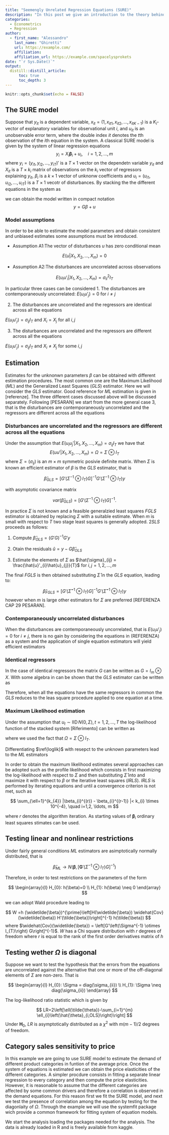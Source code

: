 ---
title: "Seemengly Unrelated Regression Equations (SURE)"
description: "In this post we give an introduction to the theory behind SURE models." 
categories:
  - Econometrics
  - Regression
author:
  - first_name: "Alessandro"
    last_name: "Ghiretti" 
    url: https://example.com/
    affiliation: 
    affiliation_url: https://example.com/spacelysprokets
date: "`r Sys.Date()`"
output: 
  distill::distill_article:
      toc: true
      toc_depth: 3
---

```{r setup, include=FALSE}
knitr::opts_chunk$set(echo = FALSE)
```


## The SURE model

Suppose that $y_{it}$ is a dependent variable, $x_{it} = (1, x_{it1}, x_{it2}, ..., x_{itK−1})$
is a $K_{i}$-vector of explanatory variables for observational unit $i$, and $u_{it}$ is an unobservable error term, where the double index $it$ denotes the $t$th observation of the $i$th equation in the system. A classical SURE model is given by the system of linear regression equations
$$y_{i} = X_{i}\boldsymbol{\beta}_{i} + u_{i}, \quad i = 1,2,\dots,m $$
where $y_{i} = (y_{i1}, y_{i2},\dots,y_{iT})'$ is a $T \times 1$ vector on the dependetn variable $y_{it}$ and $X_{it}$ is a $T \times k_{i}$ matrix of observations on the $k_{i}$ vector of regressors explaining $y_{it}$, $\beta_{i}$ is a $k \times 1$ vector of unknonw coefficients and $u_{i} = (u_{i1}, u_{i2}, \dots, u_{iT})$ is a $T \times 1$ vecotr of disturbances.
By stacking the the different equations in the system as

\begin{equation*}
\begin{pmatrix}
y_{1}\\
y_{2} \\
\vdots\\
y_{m}\\
\end{pmatrix}
=
\begin{pmatrix}
X_{1} & 0 & \cdots & 0\\
0 & X_{2} & \cdots & 0 \\
\vdots & \vdots & \ddots & \vdots \\
0 & 0 & \cdots & X_{m} \\
\end{pmatrix}

\begin{pmatrix}
\beta_{1}\\
\beta_{2} \\
\vdots\\
\beta_{m}
\end{pmatrix}
+
\begin{pmatrix}
u_{1}\\
u_{2} \\
\vdots\\
u_{3}
\end{pmatrix}
\end{equation*}

we can obtain the model written in compact notation
$$ y = G \beta + u$$

### Model assumptions

In order to be able to estimate the model parameters and obtain consistent and unbiased estimates some assumptions must be introduced.

* Assumption A1:The vector of disturbances $u$ has zero conditional mean

$$ E(u|X_{1},X_{2},\dots,X_{m}) = 0$$

* Assumption A2:The disturbances are uncorrelated across observations

$$ E(u_{i}u'_{i}|X_{1},X_{2},\dots,X_{m}) = \sigma^{2}_{ii} I_{T}$$

In particular three cases can be considered
1. The disturbances are contemporaneously uncorrelated: $E(u_{i}u'_{j}) = 0$ for $i \neq j$

2. The disturbances are uncorrelated and the regressors are identical across all the equations 

$E(u_{i}u'_{j}) = \sigma_{ij} I_{T}$ and $X_{i} = X_{j}$ for all $i,j$

3. The disturbances are uncorrelated and the regressors are different across all the equations 

$E(u_{i}u'_{j}) = \sigma_{ij} I_{T}$ and $X_{i} \neq X_{j}$ for some $i,j$

## Estimation

Estimates for the unknonwn parameters $\beta$ can be obtained with different estimation procedures. The most common one are the Maximum Likelihood ($ML$) and the Generalized Least Squares ($GLS$) estimator.
Here we will consider the $GLS$ estimator. Good reference for $ML$ estimation is given in [referenze]. The three different cases discussed above will be discussed separately. Following [PESARAN] we start from the more general case 3, that is the disturbances are contemporaneously uncorrelated and the regressors are different across all the equations

### Disturbances are uncorrelated and the regressors are different across all the equations

Under the assumption that $E(u_{i}u_{j}'|X_{1}, X_{2},\dots, X_{m}) = \sigma_{ij} I_{T}$ we have that
$$ E(uu'|X_{1}, X_{2},\dots,X_{m}) = \Omega = \Sigma \otimes I_{T} $$
where $\Sigma = (\sigma_{ij})$ is an $m \times m$ symmetric posivie definite matrix. When $\Sigma$ is known an efficient estimator of $\beta$ is the $GLS$ estimator, that is

$$ \hat{\beta}_{GLS} = [G'(\Sigma^{-1} \otimes I_{T})G]^{-1}G'(\Sigma^{-1} \otimes I_{T}) y $$

with asymptotic covariance matrix

$$ var(\hat{\beta}_{GLS}) = [G'(\Sigma^{-1} \otimes I_{T}) G]^{-1}. $$

In practice $\Sigma$ is not known and a feasible generalzied least squares $FGLS$ estimator is obtained by replacing $\Sigma$ with a suitable estimate. When $m$ is small with respect to $T$ two stage least squares is generally adopted. $2SLS$ proceeds as follows:

1. Compute $\hat{\beta}_{OLS} = (G'G)^{-1}G'y$

2. Otain the residuals $\hat{u} = y - G\hat{\beta}_{OLS}$

3. Estimate the elements of $\Sigma$ as $\hat{\sigma}_{ij} = \frac{\hat{u}'_{i}\hat{u}_{j}}{T}$ for $i,j = 1,2,\dots,m$

The final $FGLS$ is then obtained substituting $\hat{\Sigma}$ in the $GLS$ equation, leading to:

$$ \hat{\beta}_{FGLS} = [G'(\hat{\Sigma}^{-1} \otimes I_{T})G]^{-1}G'(\hat{\Sigma}^{-1} \otimes I_{T}) y $$
however when $m$ is large other estimators for $\Sigma$ are preferred [REFERENZA CAP 29 PESARAN].

### Contemporaneously uncorrelated disturbances

When the disturbances are contemporaneously uncorrelated, that is $E(u_{i}u'_{j}) = 0$ for $i \neq j$, there is no gain by considering the equations in (REFERENZA) as a system and the application of single equation estimators will yield efficient estimators

\begin{equation*}
\hat{\beta}_{GLS}=

\begin{pmatrix}
\left(X_{1}' X_{1}\right)^{-1} & 0 & \ldots & 0 \\
0 & \left(X_{2}^{\prime} X_{2}\right)^{-1} & \ldots & 0 \\
\vdots & \vdots & \ddots & \vdots \\
0 & 0 & \ldots & \left(X_{m}' X_{m}\right)^{-1}
\end{pmatrix}


\begin{pmatrix}
X_{1}' y_{1} \\
X_{2}' y_{2} \\
\vdots \\
X_{m}' y_{m}
\end{pmatrix}


=

\begin{pmatrix}
\hat{\beta}_{1, OLS} \\
\hat{\beta}_{2, OLS} \\
\vdots \\
\hat{\beta}_{m, OLS}
\end{pmatrix}
\end{equation*}

### Identical regressors

In the case of identical regressors the matrix $G$ can be written as $G = I_{m} \otimes X$. With some algebra in can be shown that the $GLS$ estimator can be written as

\begin{equation*}
\begin{split}
\hat{\beta}_{GLS} & = \left[ \left( I_{m} \otimes X' \right) \left( \Sigma^{-1} \otimes I_{T} \right) \left(I_{m} \otimes X \right)\right]' \left(I_{m} \otimes {X}' \right) \left(\Sigma^{-1} \otimes I_{T} \right) y \\

& =\left(\Sigma^{-1} \otimes X' X \right)^{-1} \left(\Sigma^{-1} \otimes X' \right) y = \left[ \Sigma \otimes\left(X' X \right)^{-1} \right] \left(\Sigma^{-1} \otimes X' \right) y \\

& =\left[ I_{m} \otimes\left(X' X \right)^{-1} X' \right] y \\

& =\left( \hat{\beta}_{1, OLS}', \hat{\beta}_{2, OLS}', \ldots, \hat{\beta}_{m, OLS} \right)'

\end{split}
\end{equation*}

Therefore, when all the equations have the same regressors in common the $GLS$ reduces to the leas square procedure applied to one equation at a time.

### Maximum Likelihood estimation

Under the assumption that $u_{t} \sim \operatorname{IID} N(0, \Sigma), t=1,2, \ldots, T$ the log-likelihood function of the stacked system [Riferimento] can be written as

\begin{equation} \label{loglike}
\ell(\theta)= -\frac{T m}{2} \log(2 \pi)-\frac{T}{2} \log |\Sigma|-\frac{1}{2}(y-G \beta)' \left(\Sigma^{-1} \otimes I_{T} \right)(y-G \beta)
\end{equation}



where we used the fact that $\Omega = \Sigma \otimes I_{T}$.

Differentiating $\ref{loglik}$ with resepct to the unknown parameters lead to the $ML$ estimators

\begin{equation} \label{ml1}
\tilde{\sigma}_{i j}=\frac{\left(y_{i} - X_{i} \tilde{\beta}_{i}\right)' \left(y_{j}-X_{j} \tilde{\beta}_{j}\right)}{T}
\end{equation}

\begin{equation} \label{ml2}
\tilde{\beta}=\left[G' \left(\tilde{\Sigma}^{-1} \otimes I_{T} \right) G \right]^{-1} G' \left(\tilde{\Sigma}^{-1} \otimes I_{T} \right) y
\end{equation}

In order to obtain the maximum likelihood estimates several approaches can be adopted such as the profile likelihood which consists in first maximizing the log-likelihood with respect to $\Sigma$ and then substituting $\hat{\Sigma}$ into \ref{loglik} and maximize it with respect to $\beta$ or the iterative least squares $(IRLS)$.
$IRLS$ is performed by iterating equations \ref{ml1} and \ref{ml2} until a convergence criterion is not met, such as

$$
\sum_{\ell=1}^{k_{4}} |\beta_{i}^{(r)} - \beta_{i}^{(r-1)} |< k_{i} \times 10^{-4}, \quad i=1,2, \ldots, m
$$

where $r$ denotes the algorithm iteration. As starting values of $\boldsymbol{\beta}_{i}$ ordinary least squares stimates can be used.

## Testing linear and nonlinear restrictions

Under fairly general conditions $ML$ estimators are asimptotically normally distributed, that is

$$
\hat{\beta}_{ML} \rightarrow N(\boldsymbol{\beta},\left[\mathbf{G}'\left(\Sigma^{-1} \otimes I_{T}\right) G \right]^{-1})
$$

Therefore, in order to test restrictions on the parameters of the form

$$
\begin{array}{l}
H_{0}: h(\beta)=0 \\
H_{1}: h(\beta) \neq 0
\end{array}
$$

we can adopt Wald procedure leading to

$$
W =h (\widetilde{\beta})^{\prime}\left[H(\widetilde{\beta}) \widehat{Cov}(\widetilde{\beta}) H'(\tilde{\beta})\right]^{-1} h(\tilde{\beta})
$$
where $\widehat{Cov}(\widetilde{\beta}) = \left[G'\left(\Sigma^{-1} \otimes I_{T}\right) G\right]^{-1}$.
$W$ has a Chi square distribution with $r$ degrees of freedom where $r$ is equal to the rank of the first order derivatives matrix of $h$

## Testing wether $\Omega$ is diagonal

Suppose we want to test the hypothesis that the errors from the equations are uncorrelated against the alternative that one or more of the off-diagonal elements of $\Sigma$ are non-zero. That is

$$
\begin{array}{l}
H_{0}: \Sigma = diag(\sigma_{ii}) \\
H_{1}: \Sigma \neq diag(\sigma_{ii})
\end{array}
$$

The log-likelihood ratio statistic which is given by

$$
LR=2\left[\ell(\tilde{\theta})-\sum_{i=1}^{m} \ell_{i}\left(\hat{\theta}_{i,OLS}\right)\right]
$$
Under $\mathbf{H}_{0}$, $LR$ is asymptotically distributed as a $\chi^{2}$ with $m(m − 1)/2$ degrees of freedom.

## Category sales sensitivity to price

In this example we are going to use SURE model to estimate the demand of different product categories in funtion of the average price. Once the system of equations is estimated we can obtain the price elasticities of the different categories. A simpler procdure consists in fitting a separate linear regression to every category and then compute the price elasticities. However, it is reasonable to assume that the different categories are affected by some common drivers and therefore a correlation is observed in the demand equations. For this reason first we fit the SURE model, and next we test the presence of correlation among the equation by testing for the diagonlaity of $\Omega$. 
Through the example we will use the systemfit package wich provide a common framework for fitting system of equation models.

We start the analysis loading the packages needed for the analysis. The data is already loaded in R and is freely available from kaggle.

